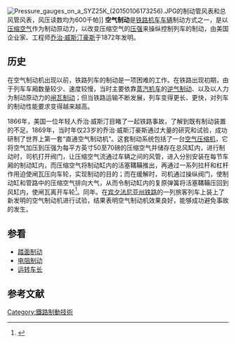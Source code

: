 {{noteTA
|1=zh-cn:空气制动机;zh-tw:空氣煞車器;zh-hk:空氣制動機;zh-hk:氣軔;
|2=zh-cn:制动;zh-tw:煞車;zh-hk:制動;
|3=zh-cn:风管;zh-tw:軔管;zh-hk:風管;
}}
[[File:Pressure_gauges_on_a_SYZ25K_(20150106173256).JPG|thumb]]的制动管风表和总风管风表，风压读数均为600千帕]]
'''空气制动'''是[[铁路机车车辆|铁路机车车辆]]制动方式之一，是以[[压缩空气|压缩空气]]作为制动原动力，以改变压缩空气的[[压强|压强]]来操纵控制列车的制动，由美国企业家、工程师[[乔治·威斯汀豪斯|乔治·威斯汀豪斯]]于1872年发明。

== 历史 ==
在空气制动机出现以前，铁路列车的制动是一项困难的工作。在铁路出现初期，由于列车车厢数量较少、速度较慢，当时主要依靠[[蒸汽机车|蒸汽机车]]的[[逆气制动|逆气制动]]、以及以人力为制动原动力的[[闸瓦制动|闸瓦制动]]；但当铁路运输不断发展，列车变得更长、更快，对列车的制动性能要求变得越来越高。

1866年，美国一位年轻人乔治·威斯汀目睹了一起铁路事故，了解到既有制动装置的不足。1869年，当时年仅23岁的乔治·威斯汀豪斯通过大量的研究和试验，成功研制了世界上第一套“直通空气制动机”。这套制动系统包括了一台[[空气压缩机|空气压缩机]]，它将空气加压到压强为每平方英寸50至70磅的压缩空气并储存在总风缸内，进行制动时，司机打开阀门，让压缩空气流通过车辆之间的风管，进入分别安装在每节车厢的制动缸内，而压缩空气将制动缸内的活塞鞲鞴推出，再通过一系列拉杆和杠杆作用迫使闸瓦压向车轮，实现制动的目的；而在缓解时，司机通过操纵阀门，使制动缸和管路中的压缩空气排向大气，从而令制动缸内的复原弹簧将活塞鞲鞴压回到风缸内，使闸瓦离开车轮<ref>{{cite journal | author = Chovan, Dale A.  | title = 机车制动机的发展 | journal = 国外内燃机车 | pages = 37-41 | publisher = 大连内燃机车研究所 | location = 大连 | issn = 1003-1839 |date=1996年3月}}</ref>。同年。在[[宾夕法尼亚州铁路|宾夕法尼亚州铁路]]的一列旅客列车上装上了新发明的空气制动机进行试验，结果表明空气制动机效果良好，能够成功避免事故的发生。

==参看==
{{Portal|鐵路|P train.svg}}
*[[踏面制动|踏面制动]]
*[[电阻制动|电阻制动]]
*[[列車長#.E8.BF.90.E8.BD.AC.E8.BD.A6.E9.95.BF|运转车长]]

==参考文献==
{{reflist}}

{{鐵路制動系統}}

[[Category:鐵路制動技術|Category:鐵路制動技術]]